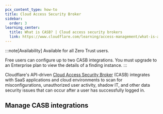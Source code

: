 ```yaml
---
pcx_content_type: how-to
title: Cloud Access Security Broker
sidebar:
  order: 3
learning_center:
  title: What is CASB? | Cloud access security brokers
  link: https://www.cloudflare.com/learning/access-management/what-is-a-casb/
---
```



:::note[Availability]
Available for all Zero Trust users.

Free users can configure up to two CASB integrations. You must upgrade to an Enterprise plan to view the details of a finding instance.
:::

Cloudflare's API-driven [Cloud Access Security Broker](https://www.cloudflare.com/learning/access-management/what-is-a-casb/) (CASB) integrates with SaaS applications and cloud environments to scan for misconfigurations, unauthorized user activity, <GlossaryTooltip term="shadow IT" link="https://www.cloudflare.com/learning/access-management/what-is-shadow-it/">shadow IT</GlossaryTooltip>, and other data security issues that can occur after a user has successfully logged in.

## Manage CASB integrations

<Render file="casb/manage-integrations" />
